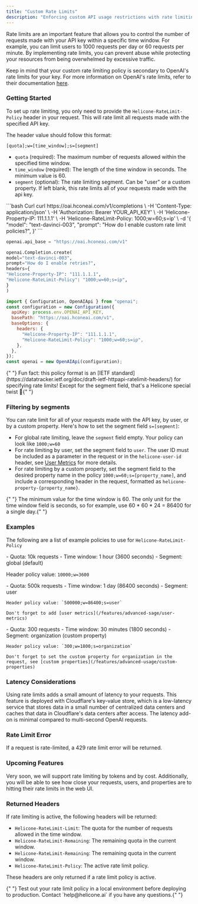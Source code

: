 ```yaml
---
title: "Custom Rate Limits"
description: "Enforcing custom API usage restrictions with rate limiting"
---
```


Rate limits are an important feature that allows you to control the number of requests made with your API key within a specific time window. For example, you can limit users to 1000 requests per day or 60 requests per minute. By implementing rate limits, you can prevent abuse while protecting your resources from being overwhelmed by excessive traffic.

Keep in mind that your custom rate limiting policy is secondary to OpenAI's rate limits for your key. For more information on OpenAI's rate limits, refer to their documentation [here](https://platform.openai.com/docs/guides/rate-limits).

### Getting Started

To set up rate limiting, you only need to provide the `Helicone-RateLimit-Policy` header in your request. This will rate limit all requests made with the specified API key.

The header value should follow this format:

```
[quota];w=[time_window];s=[segment]
```

- `quota` (required): The maximum number of requests allowed within the specified time window.
- `time_window` (required): The length of the time window in seconds. The minimum value is 60.
- `segment` (optional): The rate limiting segment. Can be "user" or a custom property. If left blank, this rate limits all of your requests made with the api key.

<CodeGroup>
```bash Curl
curl https://oai.hconeai.com/v1/completions \
  -H 'Content-Type: application/json' \
  -H 'Authorization: Bearer YOUR_API_KEY' \
  -H 'Helicone-Property-IP: 111.1.1.1' \
  -H 'Helicone-RateLimit-Policy: 1000;w=60;s=ip' \
  -d '{
    "model": "text-davinci-003",
    "prompt": "How do I enable custom rate limit policies?",
}'
```

```python Python
openai.api_base = "https://oai.hconeai.com/v1"

openai.Completion.create(
model="text-davinci-003",
prompt="How do I enable retries?",
headers={
"Helicone-Property-IP": "111.1.1.1",
"Helicone-RateLimit-Policy": "1000;w=60;s=ip",
}
)

```

```js Node
import { Configuration, OpenAIApi } from "openai";
const configuration = new Configuration({
  apiKey: process.env.OPENAI_API_KEY,
  basePath: "https://oai.hconeai.com/v1",
  baseOptions: {
    headers: {
      "Helicone-Property-IP": "111.1.1.1",
      "Helicone-RateLimit-Policy": "1000;w=60;s=ip",
    },
  },
});
const openai = new OpenAIApi(configuration);
```

</CodeGroup>

<Info>
  {" "}
  Fun fact: this policy format is an [IETF standard](https://datatracker.ietf.org/doc/draft-ietf-httpapi-ratelimit-headers/)
  for specifying rate limits! Except for the segment field, that's a Helicone special twist 🍬{" "}
</Info>

### Filtering by segments

You can rate limit for all of your requests made with the API key, by user, or by a custom property. Here's how to set the segment field `s=[segment]`:

- For global rate limiting, leave the `segment` field empty. Your policy can look like `1000;w=60`
- For rate limiting by user, set the segment field to `user`. The user ID must be included as a parameter in the request or in the `helicone-user-id` header, see [User Metrics](/features/advanced-usage/user-metrics) for more details.
- For rate limiting by a custom property, set the segment field to the desired property name in the policy `1000;w=60;s=[property_name]`, and include a corresponding header in the request, formatted as `helicone-property-{property_name}`.

<Info>
  {" "}
  The minimum value for the time window is 60. The only unit for the time window field is seconds, so for example, use 60
  * 60 * 24 = 86400 for a single day.{" "}
</Info>

### Examples

The following are a list of example policies to use for `Helicone-RateLimit-Policy`

<AccordionGroup>
  <Accordion title="Global Rate Limiting">
  - Quota: 10k requests
  - Time window: 1 hour (3600 seconds)
  - Segment: global (default)

Header policy value: `10000;w=3600`

  </Accordion>

  <Accordion title="Per User Rate LImiting">
    - Quota: 500k requests
    - Time window: 1 day (86400 seconds)
    - Segment: user

    Header policy value: `500000;w=86400;s=user`

    Don't forget to add [user metrics](/features/advanced-sage/user-metrics)

  </Accordion>

  <Accordion title="Custom Property Rate Limiting">
    - Quota: 300 requests
    - Time window: 30 minutes (1800 seconds)
    - Segment: organization (custom property)

    Header policy value: `300;w=1800;s=organization`

    Don't forget to set the custom property for organization in the request, see [custom properties](/features/advanced-usage/custom-properties)

  </Accordion>
</AccordionGroup>

### Latency Considerations

Using rate limits adds a small amount of latency to your requests. This feature is deployed with Cloudflare's key-value store, which is a low-latency service that stores data in a small number of centralized data centers and caches that data in Cloudflare's data centers after access. The latency add-on is minimal compared to multi-second OpenAI requests.

### Rate Limit Error

If a request is rate-limited, a 429 rate limit error will be returned.

### Upcoming Features

Very soon, we will support rate limiting by tokens and by cost. Additionally, you will be able to see how close your requests, users, and properties are to hitting their rate limits in the web UI.

### Returned Headers

If rate limiting is active, the following headers will be returned:

- `Helicone-RateLimit-Limit`: The quota for the number of requests allowed in the time window.
- `Helicone-RateLimit-Remaining`: The remaining quota in the current window.
- `Helicone-RateLimit-Remaining`: The remaining quota in the current window.
- `Helicone-RateLimit-Policy`: The active rate limit policy.

These headers are only returned if a rate limit policy is active.

<Info>
  {" "}
  Test out your rate limit policy in a local environment before deploying to production. Contact `help@helicone.ai` if you
  have any questions.{" "}
</Info>
